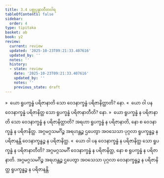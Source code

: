 ```yaml
---
title: 3.4 ပစ္စုပ္ပန္နာတီတဝါရ
tableOfContents: false
sidebar:
  order: 4
type: tipitaka
basket: ab
book: y2
review:
  current: review
  updated: '2025-10-23T09:21:33.407616'
  updated_by: ''
  notes: ''
  history:
  - state: review
    date: '2025-10-23T09:21:33.407616'
    updated_by: ''
    notes: ''
    previous_state: draft
---
```



<ReviewStatus review={frontmatter.review} showDetails={true} />

<HypothesisAnnotation frontmatter={frontmatter} />

<DynamicBreadcrumb />

<Division number="209" book="y2" e="ch" v="33" p="69">

<Paragraph number="975" book="y2">
»  ယော ရူပက္ခန္ဓံ ပရိဇာနာတိ သော ဝေဒနာက္ခန္ဓံ ပရိဇာနိတ္ထာတိ? နော.
</Paragraph>

<Paragraph number="976" book="y2">
«  ယော ဝါ ပန ဝေဒနာက္ခန္ဓံ ပရိဇာနိတ္ထ သော ရူပက္ခန္ဓံ ပရိဇာနာတီတိ? နော.
</Paragraph>

<Paragraph number="977" book="y2">
»  ယော ရူပက္ခန္ဓံ န ပရိဇာနာတိ သော ဝေဒနာက္ခန္ဓံ န ပရိဇာနိတ္ထာတိ?
</Paragraph>

<Paragraph number="978" book="y2">
အရဟာ ရူပက္ခန္ဓံ န ပရိဇာနာတိ, နော စ ဝေဒနာက္ခန္ဓံ န ပရိဇာနိတ္ထ. အဂ္ဂမဂ္ဂသမင်္ဂိဉ္စ အရဟန္တဉ္စ ဌပေတွာ အဝသေသာ ပုဂ္ဂလာ ရူပက္ခန္ဓဉ္စ န ပရိဇာနန္တိ ဝေဒနာက္ခန္ဓဉ္စ န ပရိဇာနိတ္ထ.
</Paragraph>

<Paragraph number="979" book="y2">
«  ယော ဝါ ပန ဝေဒနာက္ခန္ဓံ န ပရိဇာနိတ္ထ သော ရူပက္ခန္ဓံ န ပရိဇာနာတီတိ?
</Paragraph>

<Paragraph number="980" book="y2">
အဂ္ဂမဂ္ဂသမင်္ဂီ ဝေဒနာက္ခန္ဓံ န ပရိဇာနိတ္ထ, နော စ ရူပက္ခန္ဓံ န ပရိဇာနာတိ. အဂ္ဂမဂ္ဂသမင်္ဂိဉ္စ အရဟန္တဉ္စ ဌပေတွာ အဝသေသာ ပုဂ္ဂလာ ဝေဒနာက္ခန္ဓဉ္စ န ပရိဇာနိတ္ထ ရူပက္ခန္ဓဉ္စ န ပရိဇာနန္တိ.
</Paragraph>
</Division>